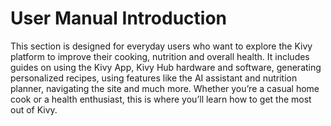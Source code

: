 # User Manual Introduction

This section is designed for everyday users who want to explore the Kivy platform to improve their cooking, nutrition and overall health. It includes guides on using the Kivy App, Kivy Hub hardware and software, generating personalized recipes, using features like the AI assistant and nutrition planner, navigating the site and much more. Whether you’re a casual home cook or a health enthusiast, this is where you’ll learn how to get the most out of Kivy.
